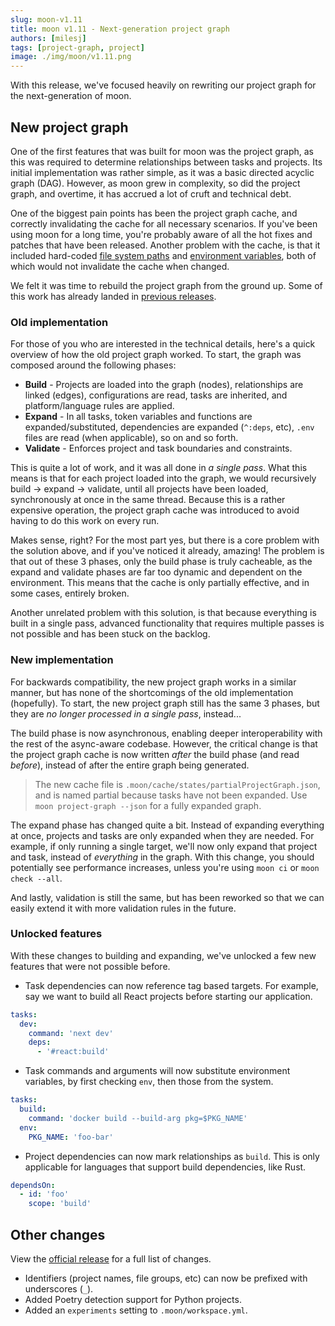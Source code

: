 ```yaml
---
slug: moon-v1.11
title: moon v1.11 - Next-generation project graph
authors: [milesj]
tags: [project-graph, project]
image: ./img/moon/v1.11.png
---
```


With this release, we've focused heavily on rewriting our project graph for the next-generation of
moon.

<!--truncate-->

## New project graph

One of the first features that was built for moon was the project graph, as this was required to
determine relationships between tasks and projects. Its initial implementation was rather simple, as
it was a basic directed acyclic graph (DAG). However, as moon grew in complexity, so did the project
graph, and overtime, it has accrued a lot of cruft and technical debt.

One of the biggest pain points has been the project graph cache, and correctly invalidating the
cache for all necessary scenarios. If you've been using moon for a long time, you're probably aware
of all the hot fixes and patches that have been released. Another problem with the cache, is that it
included hard-coded [file system paths](https://github.com/moonrepo/moon/issues/937) and
[environment variables](https://github.com/moonrepo/moon/issues/896), both of which would not
invalidate the cache when changed.

We felt it was time to rebuild the project graph from the ground up. Some of this work has already
landed in [previous releases](./moon-v1.9#rewritten-task-inheritance).

### Old implementation

For those of you who are interested in the technical details, here's a quick overview of how the old
project graph worked. To start, the graph was composed around the following phases:

- **Build** - Projects are loaded into the graph (nodes), relationships are linked (edges),
  configurations are read, tasks are inherited, and platform/language rules are applied.
- **Expand** - In all tasks, token variables and functions are expanded/substituted, dependencies
  are expanded (`^:deps`, etc), `.env` files are read (when applicable), so on and so forth.
- **Validate** - Enforces project and task boundaries and constraints.

This is quite a lot of work, and it was all done in _a single pass_. What this means is that for
each project loaded into the graph, we would recursively build -> expand -> validate, until all
projects have been loaded, synchronously at once in the same thread. Because this is a rather
expensive operation, the project graph cache was introduced to avoid having to do this work on every
run.

Makes sense, right? For the most part yes, but there is a core problem with the solution above, and
if you've noticed it already, amazing! The problem is that out of these 3 phases, only the build
phase is truly cacheable, as the expand and validate phases are far too dynamic and dependent on the
environment. This means that the cache is only partially effective, and in some cases, entirely
broken.

Another unrelated problem with this solution, is that because everything is built in a single pass,
advanced functionality that requires multiple passes is not possible and has been stuck on the
backlog.

### New implementation

For backwards compatibility, the new project graph works in a similar manner, but has none of the
shortcomings of the old implementation (hopefully). To start, the new project graph still has the
same 3 phases, but they are _no longer processed in a single pass_, instead...

The build phase is now asynchronous, enabling deeper interoperability with the rest of the
async-aware codebase. However, the critical change is that the project graph cache is now written
_after_ the build phase (and read _before_), instead of after the entire graph being generated.

> The new cache file is `.moon/cache/states/partialProjectGraph.json`, and is named partial because
> tasks have not been expanded. Use `moon project-graph --json` for a fully expanded graph.

The expand phase has changed quite a bit. Instead of expanding everything at once, projects and
tasks are only expanded when they are needed. For example, if only running a single target, we'll
now only expand that project and task, instead of _everything_ in the graph. With this change, you
should potentially see performance increases, unless you're using `moon ci` or `moon check --all`.

And lastly, validation is still the same, but has been reworked so that we can easily extend it with
more validation rules in the future.

### Unlocked features

With these changes to building and expanding, we've unlocked a few new features that were not
possible before.

- Task dependencies can now reference tag based targets. For example, say we want to build all React
  projects before starting our application.

```yaml title="moon.yml"
tasks:
  dev:
    command: 'next dev'
    deps:
      - '#react:build'
```

- Task commands and arguments will now substitute environment variables, by first checking `env`,
  then those from the system.

```yaml title="moon.yml"
tasks:
  build:
    command: 'docker build --build-arg pkg=$PKG_NAME'
  env:
    PKG_NAME: 'foo-bar'
```

- Project dependencies can now mark relationships as `build`. This is only applicable for languages
  that support build dependencies, like Rust.

```yaml title="moon.yml"
dependsOn:
  - id: 'foo'
    scope: 'build'
```

## Other changes

View the [official release](https://github.com/moonrepo/moon/releases/tag/v1.11.0) for a full list
of changes.

- Identifiers (project names, file groups, etc) can now be prefixed with underscores (`_`).
- Added Poetry detection support for Python projects.
- Added an `experiments` setting to `.moon/workspace.yml`.
